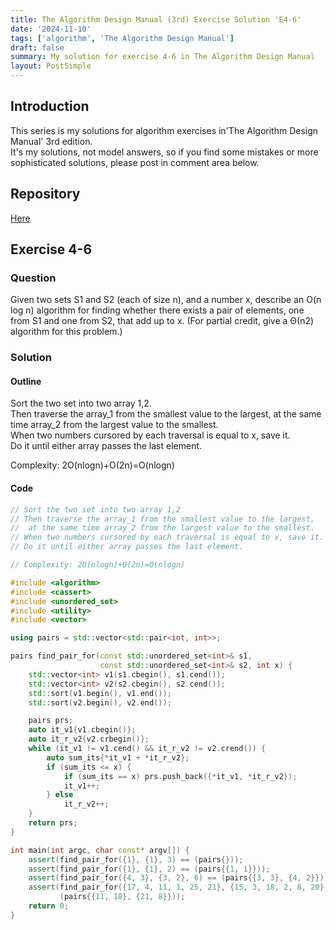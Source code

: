 ```yaml
---
title: The Algorithm Design Manual (3rd) Exercise Solution 'E4-6'
date: '2024-11-10'
tags: ['algorithm', 'The Algorithm Design Manual']
draft: false
summary: My solution for exercise 4-6 in The Algorithm Design Manual
layout: PostSimple
---
```


<TOCInline toc={props.toc} toHeading={5} asDisclosure={true} />

## Introduction

This series is my solutions for algorithm exercises in'The Algorithm Design Manual' 3rd edition.  
It's my solutions, not model answers, so if you find some mistakes or more sophisticated solutions, please post in comment area below.

## Repository

[Here](https://github.com/dede-20191130/tadm-solutions)

## Exercise 4-6

### Question

Given two sets S1 and S2 (each of size n), and a number x, describe an
O(n log n) algorithm for finding whether there exists a pair of elements, one
from S1 and one from S2, that add up to x. (For partial credit, give a Θ(n2)
algorithm for this problem.)

### Solution

#### Outline

Sort the two set into two array 1,2.  
Then traverse the array_1 from the smallest value to the largest,
at the same time array_2 from the largest value to the smallest.  
When two numbers cursored by each traversal is equal to x, save it.  
Do it until either array passes the last element.

Complexity: 2O(nlogn)+O(2n)=O(nlogn)

#### Code

```cpp
// Sort the two set into two array 1,2
// Then traverse the array_1 from the smallest value to the largest,
//  at the same time array_2 from the largest value to the smallest.
// When two numbers cursored by each traversal is equal to x, save it.
// Do it until either array passes the last element.

// Complexity: 2O(nlogn)+O(2n)=O(nlogn)

#include <algorithm>
#include <cassert>
#include <unordered_set>
#include <utility>
#include <vector>

using pairs = std::vector<std::pair<int, int>>;

pairs find_pair_for(const std::unordered_set<int>& s1,
                    const std::unordered_set<int>& s2, int x) {
    std::vector<int> v1(s1.cbegin(), s1.cend());
    std::vector<int> v2(s2.cbegin(), s2.cend());
    std::sort(v1.begin(), v1.end());
    std::sort(v2.begin(), v2.end());

    pairs prs;
    auto it_v1{v1.cbegin()};
    auto it_r_v2{v2.crbegin()};
    while (it_v1 != v1.cend() && it_r_v2 != v2.crend()) {
        auto sum_its{*it_v1 + *it_r_v2};
        if (sum_its <= x) {
            if (sum_its == x) prs.push_back({*it_v1, *it_r_v2});
            it_v1++;
        } else
            it_r_v2++;
    }
    return prs;
}

int main(int argc, char const* argv[]) {
    assert(find_pair_for({1}, {1}, 3) == (pairs{}));
    assert(find_pair_for({1}, {1}, 2) == (pairs{{1, 1}}));
    assert(find_pair_for({4, 3}, {3, 2}, 6) == (pairs{{3, 3}, {4, 2}}));
    assert(find_pair_for({17, 4, 11, 1, 25, 21}, {15, 3, 18, 2, 8, 20}, 29) ==
           (pairs{{11, 18}, {21, 8}}));
    return 0;
}

```
